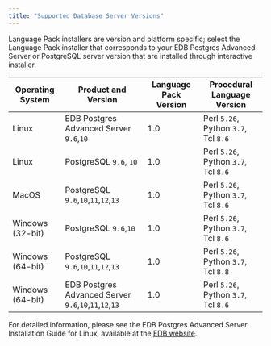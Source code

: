 ```yaml
---
title: "Supported Database Server Versions"
---
```


<div id="supported_database_server_versions" class="registered_link"></div>

Language Pack installers are version and platform specific; select the Language Pack installer that corresponds to your EDB Postgres Advanced Server or PostgreSQL server version that are installed through interactive installer.

| Operating System   | Product and Version                                   | Language Pack Version | Procedural Language Version          |
| ----------------- | ----------------------------------------------------- | ----------------------| ------------------------------------ |
| Linux             | EDB Postgres Advanced Server `9.6`,`10`               | 1.0                   | Perl `5.26`, Python `3.7`, Tcl `8.6` |
| Linux             | PostgreSQL `9.6`, `10`                                | 1.0                   | Perl `5.26`, Python `3.7`, Tcl `8.6` |
| MacOS             | PostgreSQL `9.6`,`10`,`11`,`12`,`13`                  | 1.0                   | Perl `5.26`, Python `3.7`, Tcl `8.6` |
| Windows (32-bit)  | PostgreSQL `9.6`,`10`                                 | 1.0                   | Perl `5.26`, Python `3.7`, Tcl `8.6` |
| Windows (64-bit)  | PostgreSQL `9.6`,`10`,`11`,`12`,`13`                  | 1.0                   | Perl `5.26`, Python `3.7`, Tcl `8.8` |
| Windows (64-bit)  | EDB Postgres Advanced Server `9.6`,`10`,`11`,`12`,`13`| 1.0                   | Perl `5.26`, Python `3.7`, Tcl `8.6` |

For detailed information, please see the EDB Postgres Advanced Server Installation Guide for Linux, available at the [EDB website](/epas/latest/).
